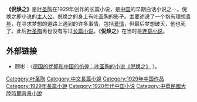 {{unreferenced|time=2018-02-22T11:54:36+00:00}}
'''《倪焕之》'''是[[叶圣陶|叶圣陶]]在1929年创作的长篇小说，是[[中国|中国]]的早期白话小说之一。倪焕之即小说的[[主人公|主人公]]。倪焕之的身上有[[叶圣陶|叶圣陶]]的影子。主要述说了一个抱有理想[[青年|青年]]，在寻求梦想的道路上遇到的许多事情，包括[[爱情|爱情]]，但最后梦想破灭，他也死了。此后[[叶圣陶|叶圣陶]]再也没有写过[[长篇小说|长篇小说]]。《'''倪焕之'''》在当时是[[连载小说|连载小说]]。

== 外部链接 ==
*顾彬：〈[http://www.nssd.org/articles/article_read.aspx?id=6476334 德国的忧郁和中国的彷徨：叶圣陶的小说《倪焕之》] {{Wayback|url=http://www.nssd.org/articles/article_read.aspx?id=6476334 |date=20180225065113 }}〉。

[[Category:叶圣陶|Category:叶圣陶]]
[[Category:中文長篇小說|Category:中文長篇小說]]
[[Category:1929年中国作品|Category:1929年中国作品]]
[[Category:1929年長篇小說|Category:1929年長篇小說]]
[[Category:1920年代中国小说|Category:1920年代中国小说]]
[[Category:中華民國大陸時期背景小說|Category:中華民國大陸時期背景小說]]